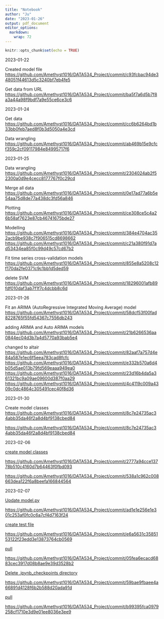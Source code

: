 ```yaml
---
title: "Notebook"
author: "Ju"
date: "2023-01-26"
output: pdf_document
editor_options: 
  markdown: 
    wrap: 72
---
```


```r
knitr::opts_chunk$set(echo = TRUE)
```

2023-01-22 \n

Created model file
<https://github.com/Amethyst1016/DATA534_Project/commit/c93fcbac94de348051f44613d5c3240bf7eb4fe5>

Get data from URL
<https://github.com/Amethyst1016/DATA534_Project/commit/ba5f7a6d5b7f8a3a44a98f9bdf7a9e55ce6ce3c6>

2023-01-24 \n

Get data
<https://github.com/Amethyst1016/DATA534_Project/commit/cc6b6264bd1b33bb0feb7aed8f0b3d5050a4e3cd>

Data wrangling
<https://github.com/Amethyst1016/DATA534_Project/commit/ab469b15e9cfcf359c2cf09117984e84995717f6>

2023-01-25 \n

Data wrangling
<https://github.com/Amethyst1016/DATA534_Project/commit/2304024ab2f52300a0d9e4cecc8177767f0c29cd>

Merge all data
<https://github.com/Amethyst1016/DATA534_Project/commit/0e17ad77a6b5e54aa75d8de77a438dc3fd56a846>

Plotting
<https://github.com/Amethyst1016/DATA534_Project/commit/ce308ce5c4a26b58af7623e87cb46741675bde27>

Modelling
<https://github.com/Amethyst1016/DATA534_Project/commit/384e4704ac352acb9be938c7f906515cd8698662>
<https://github.com/Amethyst1016/DATA534_Project/commit/c21a380f91d7ad53434ea85f0c99d49c57cd67b2>

Fit time series cross-validation models
<https://github.com/Amethyst1016/DATA534_Project/commit/855e8a5208c12f170da2fe0371c9c1bb1d5ded59>

delete SVM
<https://github.com/Amethyst1016/DATA534_Project/commit/18296001afb89fdf010daf3ab7f1f7c4dcbb8c6d>

2023-01-26 \n

Fit an ARIMA (AutoRegressive Integrated Moving Average) model
<https://github.com/Amethyst1016/DATA534_Project/commit/58dcf53f00fad8228765f55fd54367c7556db243>

adding ARIMA and Auto ARIMA models
<https://github.com/Amethyst1016/DATA534_Project/commit/21b6266536aa0844ec04d3b7a4d5770a93bab5e4>

changed to altair
<https://github.com/Amethyst1016/DATA534_Project/commit/82aaf7a757d4e84a587e1ec6f5eea783cad8fcfc>
<https://github.com/Amethyst1016/DATA534_Project/commit/e332b570a6d4b05d5ae013b79fd569eaaa949ea0>
<https://github.com/Amethyst1016/DATA534_Project/commit/23d16b4da5a361321bc9a09ae09600d387f0aa29>
<https://github.com/Amethyst1016/DATA534_Project/commit/4c4119c009a4309c0dc4864c305491cec40f8d36>

2023-01-30\n

Create model classes
<https://github.com/Amethyst1016/DATA534_Project/commit/8c7e24735ac34abb35da46f2a8d4bf9138cbed84>

<https://github.com/Amethyst1016/DATA534_Project/commit/8c7e24735ac34abb35da46f2a8d4bf9138cbed84>

2023-02-06

[create model
classes](https://github.com/Amethyst1016/DATA534_Project/commit/2777a94cce13778b510c4160d7b64463f0fbd093)

<https://github.com/Amethyst1016/DATA534_Project/commit/2777a94cce13778b510c4160d7b64463f0fbd093>

<https://github.com/Amethyst1016/DATA534_Project/commit/538a1c962c008663dea122f6a8beefa166844564>

2023-02-07

[Update
model.py](https://github.com/Amethyst1016/DATA534_Project/commit/ad1e1e256e1e301c253af0fc0c6a7cf4d7163f24)

<https://github.com/Amethyst1016/DATA534_Project/commit/ad1e1e256e1e301c253af0fc0c6a7cf4d7163f24>

[create test
file](https://github.com/Amethyst1016/DATA534_Project/commit/e6a5631c3585153122f23edd3e13873764cb0569)

<https://github.com/Amethyst1016/DATA534_Project/commit/e6a5631c3585153122f23edd3e13873764cb0569>

[pull](https://github.com/Amethyst1016/DATA534_Project/commit/05fea6ecacd6883cec3917d08b8ae9e39d3528b2)

<https://github.com/Amethyst1016/DATA534_Project/commit/05fea6ecacd6883cec3917d08b8ae9e39d3528b2>

[Delete .ipynb_checkpoints
directory](https://github.com/Amethyst1016/DATA534_Project/commit/59bae9fbaee4a66891d4128f6b2b588d20ada91d)

<https://github.com/Amethyst1016/DATA534_Project/commit/59bae9fbaee4a66891d4128f6b2b588d20ada91d>

[pull](https://github.com/Amethyst1016/DATA534_Project/commit/b99395fca0979258cf1710e3d9e01ee8036e3ee9)

<https://github.com/Amethyst1016/DATA534_Project/commit/b99395fca0979258cf1710e3d9e01ee8036e3ee9>
